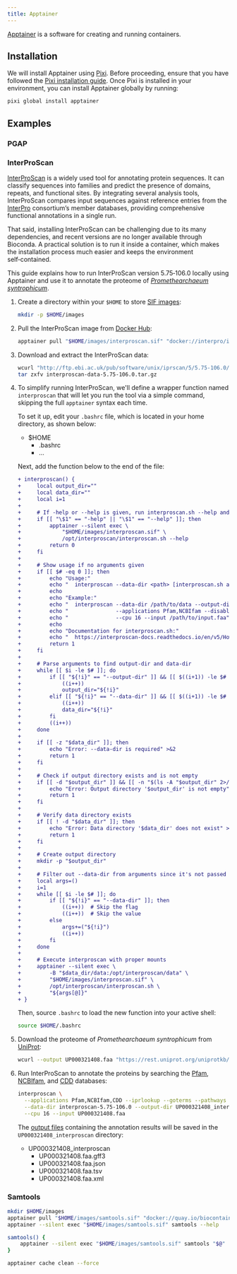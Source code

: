 ```yaml
---
title: Apptainer
---
```



[Apptainer](https://apptainer.org/) is a software for creating and running containers.

## Installation

We will install Apptainer using [Pixi](https://pixi.sh/). Before proceeding, ensure that you have followed the [Pixi installation guide](../pixi/). Once Pixi is installed in your environment, you can install Apptainer globally by running:

```sh
pixi global install apptainer
```

## Examples

### PGAP

### InterProScan

[InterProScan](https://interproscan-docs.readthedocs.io/) is a widely used tool for annotating protein sequences. It can classify sequences into families and predict the presence of domains, repeats, and functional sites. By integrating several analysis tools, InterProScan compares input sequences against reference entries from the [InterPro](https://www.ebi.ac.uk/interpro/) consortium’s member databases, providing comprehensive functional annotations in a single run.

That said, installing InterProScan can be challenging due to its many dependencies, and recent versions are no longer available through Bioconda. A practical solution is to run it inside a container, which makes the installation process much easier and keeps the environment self‑contained.

This guide explains how to run InterProScan version 5.75‑106.0 locally using Apptainer and use it to annotate the proteome of [*Promethearchaeum syntrophicum*](https://www.ncbi.nlm.nih.gov/datasets/taxonomy/2594042/).

<Steps>

1. Create a directory within your `$HOME` to store [SIF images](https://github.com/apptainer/sif):

    ```sh
    mkdir -p $HOME/images
    ```

2. Pull the InterProScan image from [Docker Hub](https://hub.docker.com/r/interpro/interproscan):

    ```sh
    apptainer pull "$HOME/images/interproscan.sif" "docker://interpro/interproscan:5.75-106.0"
    ```
3. Download and extract the InterProScan data:

    ```sh
    wcurl "http://ftp.ebi.ac.uk/pub/software/unix/iprscan/5/5.75-106.0/alt/interproscan-data-5.75-106.0.tar.gz"
    tar zxfv interproscan-data-5.75-106.0.tar.gz
    ```

4. To simplify running InterProScan, we'll define a wrapper function named `interproscan` that will let you run the tool via a simple command, skipping the full `apptainer` syntax each time.

    To set it up, edit your `.bashrc` file, which is located in your home directory, as shown below:

    <FileTree>

    - $HOME
        - .bashrc
        - …

    </FileTree>

    Next, add the function below to the end of the file:

    ```diff lang="sh" title=".bashrc"
    + interproscan() {
    +     local output_dir=""
    +     local data_dir=""
    +     local i=1
    + 
    +     # If -help or --help is given, run interproscan.sh --help and exit
    +     if [[ "\$1" == "-help" || "\$1" == "--help" ]]; then
    +         apptainer --silent exec \
    +             "$HOME/images/interproscan.sif" \
    +             /opt/interproscan/interproscan.sh --help
    +         return 0
    +     fi
    + 
    +     # Show usage if no arguments given
    +     if [[ $# -eq 0 ]]; then
    +         echo "Usage:"
    +         echo "  interproscan --data-dir <path> [interproscan.sh arguments]"
    +         echo
    +         echo "Example:"
    +         echo "  interproscan --data-dir /path/to/data --output-dir /path/to/output \\"
    +         echo "               --applications Pfam,NCBIfam --disable-precalc \\"
    +         echo "               --cpu 16 --input /path/to/input.faa"
    +         echo
    +         echo "Documentation for interproscan.sh:"
    +         echo "  https://interproscan-docs.readthedocs.io/en/v5/HowToRun.html"
    +         return 1
    +     fi
    +     
    +     # Parse arguments to find output-dir and data-dir
    +     while [[ $i -le $# ]]; do
    +         if [[ "${!i}" == "--output-dir" ]] && [[ $((i+1)) -le $# ]]; then
    +             ((i++))
    +             output_dir="${!i}"
    +         elif [[ "${!i}" == "--data-dir" ]] && [[ $((i+1)) -le $# ]]; then
    +             ((i++))
    +             data_dir="${!i}"
    +         fi
    +         ((i++))
    +     done
    + 
    +     if [[ -z "$data_dir" ]]; then
    +         echo "Error: --data-dir is required" >&2
    +         return 1
    +     fi
    + 
    +     # Check if output directory exists and is not empty
    +     if [[ -d "$output_dir" ]] && [[ -n "$(ls -A "$output_dir" 2>/dev/null)" ]]; then
    +         echo "Error: Output directory '$output_dir' is not empty" >&2
    +         return 1
    +     fi
    + 
    +     # Verify data directory exists
    +     if [[ ! -d "$data_dir" ]]; then
    +         echo "Error: Data directory '$data_dir' does not exist" >&2
    +         return 1
    +     fi
    + 
    +     # Create output directory
    +     mkdir -p "$output_dir"
    + 
    +     # Filter out --data-dir from arguments since it's not passed to interproscan.sh
    +     local args=()
    +     i=1
    +     while [[ $i -le $# ]]; do
    +         if [[ "${!i}" == "--data-dir" ]]; then
    +             ((i++))  # Skip the flag
    +             ((i++))  # Skip the value
    +         else
    +             args+=("${!i}")
    +             ((i++))
    +         fi
    +     done
    + 
    +     # Execute interproscan with proper mounts
    +     apptainer --silent exec \
    +         -B "$data_dir/data:/opt/interproscan/data" \
    +         "$HOME/images/interproscan.sif" \
    +         /opt/interproscan/interproscan.sh \
    +         "${args[@]}"
    + }
    ```

    Then, source `.bashrc` to load the new function into your active shell:

    ```sh
    source $HOME/.bashrc
    ```

5. Download the proteome of *Promethearchaeum syntrophicum* from [UniProt](https://www.uniprot.org/proteomes/UP000321408):

    ```sh
    wcurl --output UP000321408.faa "https://rest.uniprot.org/uniprotkb/stream?format=fasta&query=%28%28proteome%3AUP000321408%29%29"
    ```

4. Run InterProScan to annotate the proteins by searching the [Pfam](https://interpro-documentation.readthedocs.io/en/latest/databases.html#pfam), [NCBIfam](https://interpro-documentation.readthedocs.io/en/latest/databases.html#ncbifam), and [CDD](https://interpro-documentation.readthedocs.io/en/latest/databases.html#cdd) databases:

    ```sh 
    interproscan \
      --applications Pfam,NCBIfam,CDD --iprlookup --goterms --pathways \
      --data-dir interproscan-5.75-106.0 --output-dir UP000321408_interproscan \
      --cpu 16 --input UP000321408.faa
    ```

    The [output files](https://interproscan-docs.readthedocs.io/en/v5/OutputFormats.html) containing the annotation results will be saved in the  `UP000321408_interproscan` directory:

    <FileTree>

    - UP000321408_interproscan
        - UP000321408.faa.gff3
        - UP000321408.faa.json
        - UP000321408.faa.tsv
        - UP000321408.faa.xml

    </FileTree>

</Steps>

### Samtools

```sh
mkdir $HOME/images
apptainer pull "$HOME/images/samtools.sif" "docker://quay.io/biocontainers/samtools:1.22.1--h96c455f_0"
apptainer --silent exec "$HOME/images/samtools.sif" samtools --help
```

```sh
samtools() {
    apptainer --silent exec "$HOME/images/samtools.sif" samtools "$@"
}
```

```sh
apptainer cache clean --force
```

